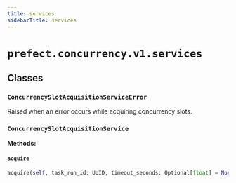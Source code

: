 ```yaml
---
title: services
sidebarTitle: services
---
```


# `prefect.concurrency.v1.services`

## Classes

### `ConcurrencySlotAcquisitionServiceError` <sup><a href="https://github.com/prefecthq/prefect/blob/main/src/prefect/concurrency/v1/services.py#L21" target="_blank"><Icon icon="github" style="width: 14px; height: 14px;" /></a></sup>


Raised when an error occurs while acquiring concurrency slots.


### `ConcurrencySlotAcquisitionService` <sup><a href="https://github.com/prefecthq/prefect/blob/main/src/prefect/concurrency/v1/services.py#L25" target="_blank"><Icon icon="github" style="width: 14px; height: 14px;" /></a></sup>

**Methods:**

#### `acquire` <sup><a href="https://github.com/prefecthq/prefect/blob/main/src/prefect/concurrency/v1/services.py#L39" target="_blank"><Icon icon="github" style="width: 14px; height: 14px;" /></a></sup>

```python
acquire(self, task_run_id: UUID, timeout_seconds: Optional[float] = None) -> httpx.Response
```
